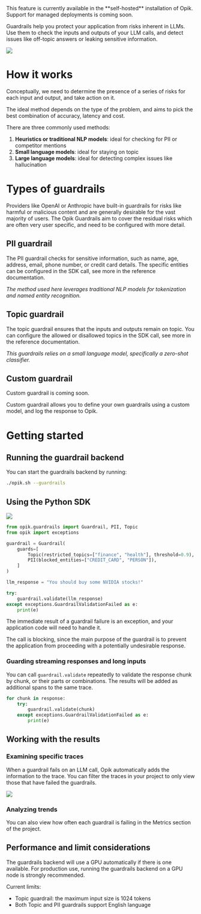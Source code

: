<Tip>
  This feature is currently available in the **self-hosted** installation of Opik. Support for managed deployments is
  coming soon.
</Tip>

Guardrails help you protect your application from risks inherent in LLMs.
Use them to check the inputs and outputs of your LLM calls, and detect issues like
off-topic answers or leaking sensitive information.

<Frame>
  <img src="/img/production/guardrails_results.gif" />
</Frame>

# How it works

Conceptually, we need to determine the presence of a series of risks for each input and
output, and take action on it.

The ideal method depends on the type of the problem,
and aims to pick the best combination of accuracy, latency and cost.

There are three commonly used methods:

1. **Heuristics or traditional NLP models**: ideal for checking for PII or competitor mentions
2. **Small language models**: ideal for staying on topic
3. **Large language models**: ideal for detecting complex issues like hallucination

# Types of guardrails

Providers like OpenAI or Anthropic have built-in guardrails for risks like harmful or
malicious content and are generally desirable for the vast majority of users.
The Opik Guardrails aim to cover the residual risks which are often very user specific, and need to be configured with more detail.

## PII guardrail

The PII guardrail checks for sensitive information, such as name, age, address, email, phone number, or credit card details.
The specific entities can be configured in the SDK call, see more in the reference documentation.

_The method used here leverages traditional NLP models for tokenization and named entity recognition._

## Topic guardrail

The topic guardrail ensures that the inputs and outputs remain on topic.
You can configure the allowed or disallowed topics in the SDK call, see more in the reference documentation.

_This guardrails relies on a small language model, specifically a zero-shot classifier._

## Custom guardrail

<Info>Custom guardrail is coming soon.</Info>

Custom guardrail allows you to define your own guardrails using a custom model, and log the response to Opik.

# Getting started

## Running the guardrail backend

You can start the guardrails backend by running:

```bash
./opik.sh --guardrails
```

## Using the Python SDK

<Frame>
  <img src="/img/production/guardrails_editor.gif" />
</Frame>

```python
from opik.guardrails import Guardrail, PII, Topic
from opik import exceptions

guardrail = Guardrail(
    guards=[
        Topic(restricted_topics=["finance", "health"], threshold=0.9),
        PII(blocked_entities=["CREDIT_CARD", "PERSON"]),
    ]
)

llm_response = "You should buy some NVIDIA stocks!"

try:
    guardrail.validate(llm_response)
except exceptions.GuardrailValidationFailed as e:
    print(e)
```

The immediate result of a guardrail failure is an exception, and your application code will need to handle it.

The call is blocking, since the main purpose of the guardrail is to prevent the application from proceeding with a potentially undesirable response.

### Guarding streaming responses and long inputs

You can call `guardrail.validate` repeatedly to validate the response chunk by chunk, or their parts or combinations.
The results will be added as additional spans to the same trace.

```python {pytest_codeblocks_skip=true}
for chunk in response:
    try:
        guardrail.validate(chunk)
    except exceptions.GuardrailValidationFailed as e:
        print(e)
```

## Working with the results

### Examining specific traces

When a guardrail fails on an LLM call, Opik automatically adds the information to the trace.
You can filter the traces in your project to only view those that have failed the guardrails.

<Frame>
  <img src="/img/production/guardrails_example.png" />
</Frame>

### Analyzing trends

You can also view how often each guardrail is failing in the Metrics section of the project.

## Performance and limit considerations

The guardrails backend will use a GPU automatically if there is one available.
For production use, running the guardrails backend on a GPU node is strongly recommended.

Current limits:

- Topic guardrail: the maximum input size is 1024 tokens
- Both Topic and PII guardrails support English language
